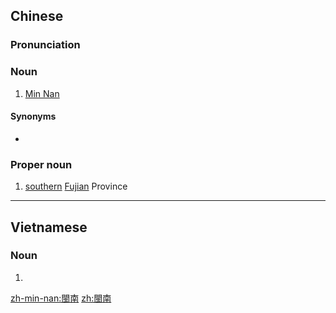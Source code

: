 {{also|闽南}}
==Chinese==
{{zh-forms|s=闽南}}

===Pronunciation===
{{zh-pron
|m=閩nán
|c=man5 naam4,man4 naam4
|h=pfs=mén-nàm/mên-nàm
|md=mìng-nàng
|mn=bân-lâm
|cat=n
}}

===Noun===
{{zh-noun}}

# [[Min Nan]] {{gloss|a dialect of Chinese}}

====Synonyms====
* {{zh-l|閩南語}}

===Proper noun===
{{zh-proper noun}}

# [[southern]] [[Fujian]] Province

----

==Vietnamese==
{{vi-hantutab}}

===Noun===
{{vi-hantu}}

# {{han tu form of|Mân Nam|[[Min Nan]]}}

[[zh-min-nan:閩南]]
[[zh:閩南]]